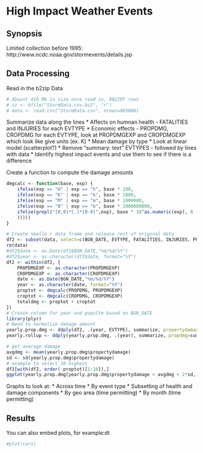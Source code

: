 High Impact Weather Events
========================================================

## Synopsis

Limited collection before 1995: http://www.ncdc.noaa.gov/stormevents/details.jsp

## Data Processing
Read in the b2zip Data
```r
# Abount 410 Mb in size once read in, 902297 rows
# zz <- bfile("StormData.csv.bz2", "r")
# data <- read.csv("StormData.csv", nrows=903000)
```

Summarize data along the lines
* Affects on humnan health - FATALITIES and INJURIES  for each EVTYPE
* Economic effects - PROPDMG, CROPDMG for each EVTYPE, look at PROPDMGEXP and CROPDMGEXP which look like give units (ex. K)
* Mean damage by type
* Look at linear model (scatterplot?)
* Remove "summary: text" EVTYPES - followed by lines with data
* Identify highest impact events and use them to see if there is a difference

Create a function to compute the damage amounts
```r
dmgcalc <- function(base, exp) {
    ifelse(exp == "H" | exp == "h", base * 100,
    ifelse(exp == "K" | exp == "k", base * 1000,
    ifelse(exp == "M" | exp == "m", base * 1000000,
    ifelse(exp == "B" | exp == "b", base * 1000000000,
    ifelse(grepl("[0,9]*[.]*[0-9]",exp), base * 10^as.numeric(exp), 0
    )))))
}
```

```r
# Create smalle r data frame and release rest of original data
df2 <- subset(data, select=c(BGN_DATE, EVTYPE, FATALITIES, INJURIES, PROPDMG, PROPDMGEXP,CROPDMG,CROPDMGEXP,F,MAG))
rm(data)
#df2$date <- as.Date(df2$BGN_DATE,"%m/%d/%Y")
#df2$year <- as.character(df2$date, format="%Y")
df2 <- within(df2, {
    PROPDMGEXP <- as.character(PROPDMGEXP)
    CROPDMGEXP <- as.character(CROPDMGEXP)
    date <- as.Date(BGN_DATE,"%m/%d/%Y")
    year <- as.character(date, format="%Y")
    proptot <- dmgcalc(PROPDMG, PROPDMGEXP)
    croptot <- dmgcalc(CROPDMG, CROPDMGEXP)
    totaldmg <- proptot + croptot
})
# Create column for year and populte based on BGN_DATE
library(plyr)
# Need to normalize damage amount
yearly.prop.dmg <- ddply(df2, .(year, EVTYPE), summarize, propertydamage=sum(PROPDMG))
yearly.rollup <- ddply(yearly.prop.dmg, .(year), summarize, propdmg=sum(propertydamage))

# get average damage
avgdmg <- mean(yearly.prop.dmg$propertydamage)
sd <- sd(yearly.prop.dmg$propertydamage)
# example to select 10 highest
df2[with(df2, order(-proptot)[1:10]),]
ggplot(yearly.prop.dmg[yearly.prop.dmg$propertydamage > avgdmg + 2*sd,], aes(x=EVTYPE,y=propertydamage)) + geom_boxplot()
```

Graphs to look at:
* Across time
* By event type
* Subsetting of health and damage components
* By geo area (time permitting)
* By month (time permitting)

## Results

You can also embed plots, for example:dt


```r
#plot(cars)
```

